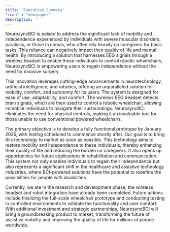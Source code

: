 ```yaml
---
title: 'Executive Summary'
"icon" : "newspaper"
description: ''
---
```


NeurosyncBCI is poised to address the significant lack of mobility and independence experienced by individuals with severe muscular disorders, paralysis, or those in comas, who often rely heavily on caregivers for basic tasks. This reliance can negatively impact their quality of life and mental health. By introducing a solution that harnesses EEG signals through a wireless headset to enable these individuals to control robotic wheelchairs, NeurosyncBCI is empowering users to regain independence without the need for invasive surgery.

This innovation leverages cutting-edge advancements in neurotechnology, artificial intelligence, and robotics, offering an unparalleled solution for mobility, comfort, and autonomy for its users. The system is designed for ease of use, adaptability, and comfort. The wireless EEG headset detects brain signals, which are then used to control a robotic wheelchair, allowing immobile individuals to navigate their surroundings. NeurosyncBCI eliminates the need for physical controls, making it an invaluable tool for those unable to use conventional powered wheelchairs.

The primary objective is to develop a fully functional prototype by January 2025, with testing scheduled to commence shortly after. Our goal is to bring this technology to market as soon as possible. This technology aims to restore mobility and independence to these individuals, thereby enhancing their quality of life and reducing the burden on caregivers. It also opens up opportunities for future applications in rehabilitation and communication. This system not only enables individuals to regain their independence but also represents a significant shift in the healthcare and assistive technology industries, where BCI-powered solutions have the potential to redefine the possibilities for people with disabilities.

Currently, we are in the research and development phase; the wireless headset and robot integration have already been completed. Future actions include finalizing the full-scale wheelchair prototype and conducting testing in controlled environments to validate the functionality and user comfort. With additional investment and strategic partnerships, NeurosyncBCI will bring a groundbreaking product to market, transforming the future of assistive mobility and improving the quality of life for millions of people worldwide.
